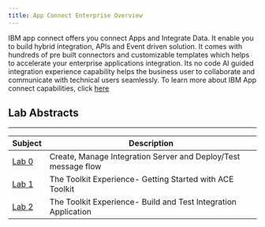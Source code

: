 ```yaml
---
title: App Connect Enterprise Overview
---
```

IBM app connect offers you connect Apps and Integrate Data. It enable you to  build hybrid integration, APIs and Event driven solution. It comes with hundreds of pre built connectors  and customizable templates which helps to accelerate your enterprise applications integration. Its no code AI guided integration experience capability helps the business user to collaborate and communicate with technical users seamlessly. To learn more about IBM App connect capabilities, click [here](https://ibm.box.com/s/ef5u6a4c9my6hgulbpaiooys78jnetet)


## Lab Abstracts

---

|  Subject                                    | Description                                            |                                                               
|---------------------------------------------|--------------------------------------------------------|
| [Lab 0](/app-connect-enterprise/Lab1)       | Create, Manage Integration Server and  Deploy/Test message flow
| [Lab 1](/app-connect-enterprise/Lab0)       | The Toolkit Experience- Getting Started with ACE Toolkit
| [Lab 2](/app-connect-enterprise/Lab2)       | The Toolkit Experience- Build and Test Integration Application


